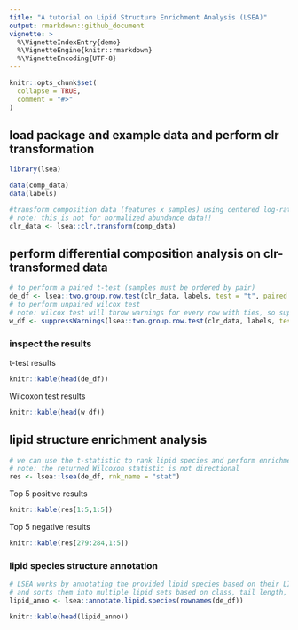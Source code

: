 ```yaml
---
title: "A tutorial on Lipid Structure Enrichment Analysis (LSEA)"
output: rmarkdown::github_document
vignette: >
  %\VignetteIndexEntry{demo}
  %\VignetteEngine{knitr::rmarkdown}
  %\VignetteEncoding{UTF-8}
---
```


```r
knitr::opts_chunk$set(
  collapse = TRUE,
  comment = "#>"
)
```
## load package and example data and perform clr transformation
```r
library(lsea)

data(comp_data)
data(labels)

#transform composition data (features x samples) using centered log-ratio transformation
# note: this is not for normalized abundance data!!
clr_data <- lsea::clr.transform(comp_data)
```
## perform differential composition analysis on clr-transformed data
```r
# to perform a paired t-test (samples must be ordered by pair)
de_df <- lsea::two.group.row.test(clr_data, labels, test = "t", paired = TRUE)
# to perform unpaired wilcox test
# note: wilcox test will throw warnings for every row with ties, so suppress those warnings
w_df <- suppressWarnings(lsea::two.group.row.test(clr_data, labels, test = "w", paired = FALSE))
```
### inspect the results
t-test results
```r
knitr::kable(head(de_df))
```
Wilcoxon test results
```r
knitr::kable(head(w_df))
```

## lipid structure enrichment analysis
```r
# we can use the t-statistic to rank lipid species and perform enrichment analysis using the GSEA algorithm
# note: the returned Wilcoxon statistic is not directional
res <- lsea::lsea(de_df, rnk_name = "stat")
```
Top 5 positive results
```r
knitr::kable(res[1:5,1:5])
```
Top 5 negative results
```r
knitr::kable(res[279:284,1:5])
```
### lipid species structure annotation
```r
# LSEA works by annotating the provided lipid species based on their LIPIDMAPS-style name
# and sorts them into multiple lipid sets based on class, tail length, and double bonds
lipid_anno <- lsea::annotate.lipid.species(rownames(de_df))
```

```r
knitr::kable(head(lipid_anno))
```

